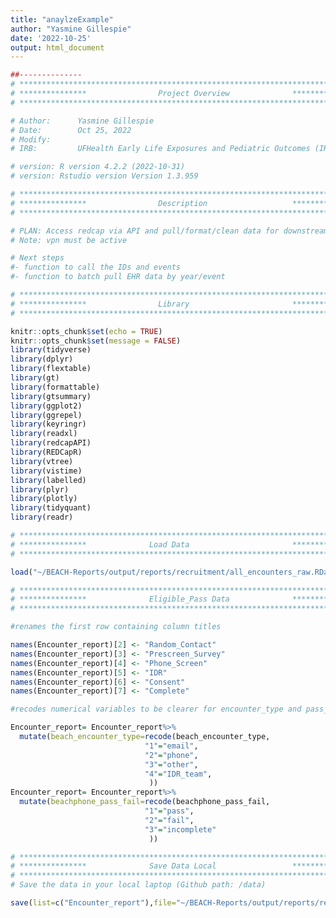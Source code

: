 ```yaml
---
title: "anaylzeExample"
author: "Yasmine Gillespie"
date: '2022-10-25'
output: html_document
---
```


```r
##-------------- 
# **************************************************************************** #
# ***************                Project Overview              *************** #
# **************************************************************************** #

# Author:      Yasmine Gillespie
# Date:        Oct 25, 2022 
# Modify:      
# IRB:         UFHealth Early Life Exposures and Pediatric Outcomes (IRB201601899) 

# version: R version 4.2.2 (2022-10-31)
# version: Rstudio version Version 1.3.959 

# **************************************************************************** #
# ***************                Description                   *************** #
# **************************************************************************** #

# PLAN: Access redcap via API and pull/format/clean data for downstream analysis.
# Note: vpn must be active

# Next steps
#- function to call the IDs and events
#- function to batch pull EHR data by year/event 


```

```r

# **************************************************************************** #
# ***************                Library                       *************** #
# **************************************************************************** #

knitr::opts_chunk$set(echo = TRUE)
knitr::opts_chunk$set(message = FALSE)
library(tidyverse)
library(dplyr)
library(flextable)
library(gt)
library(formattable)
library(gtsummary)
library(ggplot2)
library(ggrepel)
library(keyringr)
library(readxl)
library(redcapAPI)
library(REDCapR)
library(vtree)
library(vistime)
library(labelled)
library(plyr)
library(plotly)
library(tidyquant)
library(readr)
```

```r

# **************************************************************************** #
# ***************              Load Data                       *************** #
# ****************************************************************************#

load("~/BEACH-Reports/output/reports/recruitment/all_encounters_raw.RData")

```

```r

# **************************************************************************** #
# ***************              Eligible_Pass Data              *************** #
# **************************************************************************** #

#renames the first row containing column titles

names(Encounter_report)[2] <- "Random_Contact"
names(Encounter_report)[3] <- "Prescreen_Survey"
names(Encounter_report)[4] <- "Phone_Screen"
names(Encounter_report)[5] <- "IDR"
names(Encounter_report)[6] <- "Consent"
names(Encounter_report)[7] <- "Complete"


```

```r

#recodes numerical variables to be clearer for encounter_type and pass_fail variable

Encounter_report= Encounter_report%>%
  mutate(beach_encounter_type=recode(beach_encounter_type,
                              "1"="email",
                              "2"="phone",
                              "3"="other",
                              "4"="IDR_team",
                               ))
Encounter_report= Encounter_report%>%
  mutate(beachphone_pass_fail=recode(beachphone_pass_fail,
                              "1"="pass",
                              "2"="fail",
                              "3"="incomplete"
                               ))

```

```r

# **************************************************************************** #
# ***************              Save Data Local                 *************** #
# **************************************************************************** #
# Save the data in your local laptop (Github path: /data)

save(list=c("Encounter_report"),file="~/BEACH-Reports/output/reports/recruitment/Encounter_All_clean.RData")

```